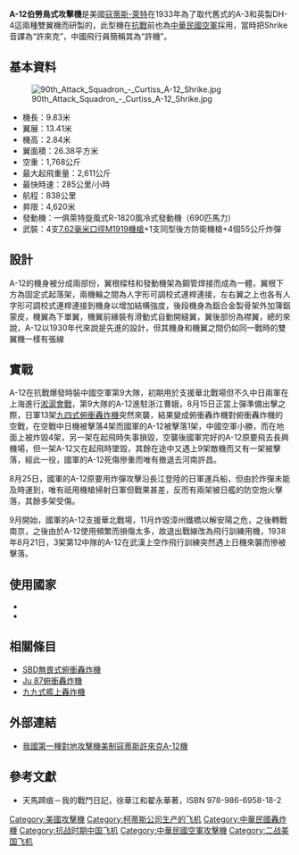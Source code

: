 {{Distinguish|A-12復仇者II式攻擊機}}
{{Infobox Aircraft
  |name = A-12伯勞鳥式攻擊機
  |image = Image:Curtiss A-12 ROCAF.jpg
  |type = 攻擊機
  |manufacturer = [[柯蒂斯飞机与发动机公司|寇蒂斯-萊特]]
  |designer =
  |introduction = 1933年
  |primary user = 美國陸軍航空隊
  |more users = 中華民國空軍
  |number built = 46架
}}

'''A-12伯勞鳥式攻擊機'''是美國[[柯蒂斯飞机与发动机公司|寇蒂斯-萊特]]在1933年為了取代舊式的A-3和英製DH-4這兩種雙翼機而研製的，此型機在[[抗日戰爭|抗戰]]前也為[[中華民國空軍|中華民國空軍]]採用，當時把Shrike音譯為“許來克”，中國飛行員簡稱其為“許機”。

==基本資料==
[[File:90th_Attack_Squadron_-_Curtiss_A-12_Shrike.jpg|thumb]]
*機長：9.83米
*翼展：13.41米
*機高：2.84米
*翼面積：26.38平方米
*空重：1,768公斤
*最大起飛重量：2,611公斤
*最快時速：285公里/小時
*航程：838公里
*昇限：4,620米
*發動機：一俱萊特旋風式R-1820風冷式發動機（690匹馬力）
*武裝：4支[[白朗寧M1919中型機槍|7.62毫米口徑M1919機槍]]+1支同型後方防衛機槍+4個55公斤炸彈

==設計==
A-12的機身被分成兩部份，翼根樑柱和發動機架為鋼管焊接而成為一體，翼根下方為固定式起落架，兩機輪之間為人字形可調校式連桿連接，左右翼之上也各有人字形可調校式連桿連接到機身以增加結構強度，後段機身為鋁合金製骨架外加簿鋁蒙皮，機翼為下單翼，機翼前緣裝有滑動式自動開縫翼，翼後部份為襟翼，總的來說，A-12以1930年代來說是先進的設計，但其機身和機翼之間仍如同一戰時的雙翼機一樣有張線

==實戰==
A-12在抗戰爆發時裝中國空軍第9大隊，初期用於支援華北戰場但不久中日兩軍在上海進行[[淞滬會戰|淞滬會戰]]，第9大隊的A-12進駐浙江曹娥，8月15日正當上彈準備出擊之際，日軍13架[[D1A俯衝轟炸機|九四式俯衝轟炸機]]突然來襲，結果變成俯衝轟炸機對俯衝轟炸機的空戰，在空戰中日機被擊落4架而國軍的A-12被擊落1架，中國空軍小勝，而在地面上被炸毀4架，另一架在起飛時失事損毀，空襲後國軍完好的A-12原要飛去長興機場，但一架A-12又在起飛時墜毀，其餘在途中又遇上9架敵機而又有一架被擊落，經此一役，國軍的A-12死傷慘重而唯有撤退去河南許昌。

8月25日，國軍的A-12原要用炸彈攻擊沿長江登陸的日軍運兵船，但由於炸彈未能及時運到，唯有祇用機槍掃射日軍但戰果甚差，反而有兩架被日艦的防空炮火擊落，其餘多架受傷。

9月開始，國軍的A-12支援華北戰場，11月炸毀漳州鐵橋以解安陽之危，之後轉戰南京，之後由於A-12使用頻繁而損傷太多，故退出戰線改為飛行訓練用機，1938年8月21日，3架第12中隊的A-12在武漢上空作飛行訓練突然遇上日機來襲而慘被擊落。

==使用國家==
*{{ROC}}
*{{USA}}

==相關條目==
*[[SBD無畏式俯衝轟炸機|SBD無畏式俯衝轟炸機]]
*[[Ju_87俯衝轟炸機|Ju 87俯衝轟炸機]]
*[[九九式艦上轟炸機|九九式艦上轟炸機]]

==外部連結==
*[http://cwlam2000.0catch.com/caf28.htm 我國第一種對地攻擊機美制寇蒂斯許來克A-12機]{{Wayback|url=http://cwlam2000.0catch.com/caf28.htm |date=20131019160141 }}

==參考文獻==
*天馬蹄痕－我的戰鬥日記，徐華江和翟永華著，ISBN 978-986-6958-18-2

{{抗戰時期中華民國軍用飛機}}

[[Category:美國攻擊機|Category:美國攻擊機]]
[[Category:柯蒂斯公司生产的飞机|Category:柯蒂斯公司生产的飞机]]
[[Category:中華民國轟炸機|Category:中華民國轟炸機]]
[[Category:抗战时期中国飞机|Category:抗战时期中国飞机]]
[[Category:中華民國空軍攻擊機|Category:中華民國空軍攻擊機]]
[[Category:二战美国飞机|Category:二战美国飞机]]